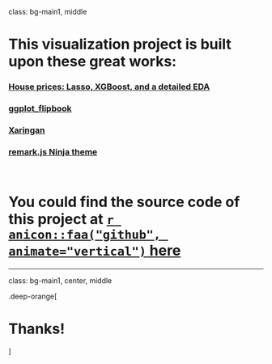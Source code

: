 

class: bg-main1, middle

# This visualization project is built upon these great works:

### [House prices: Lasso, XGBoost, and a detailed EDA](https://www.kaggle.com/erikbruin/house-prices-lasso-xgboost-and-a-detailed-eda)

### [ggplot_flipbook](https://github.com/EvaMaeRey/ggplot_flipbook)

### [Xaringan](https://github.com/yihui/xaringan)

### [remark.js Ninja theme](https://github.com/emitanaka/ninja-theme)

<br>

# You could find the source code of this project at [`r anicon::faa("github", animate="vertical")` here](https://github.com/DavidykZhao/Data_product_pipeline) 


---

class: bg-main1, center, middle


.deep-orange[ 

# Thanks! 

]


